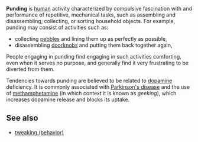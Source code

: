 '''Punding''' is [[human]] activity characterized by compulsive fascination with and performance of repetitive, mechanical tasks, such as assembling and disassembling, collecting, or sorting household objects. For example, punding may consist of activities such as:
* collecting [[pebble]]s and lining them up as perfectly as possible, 
* disassembling [[doorknob|doorknobs]] and putting them back together again, 

People engaging in punding find engaging in such activities comforting, even when it serves no purpose, and generally find it very frustrating to be diverted from them.

Tendencies towards punding are believed to be related to [[dopamine]] deficiency. It is commonly associated with [[Parkinson's disease]] and the use of [[methamphetamine]] (in which context it is known as ''geeking''), which increases dopamine release and blocks its uptake.


== See also ==
* [[tweaking (behavior)]]